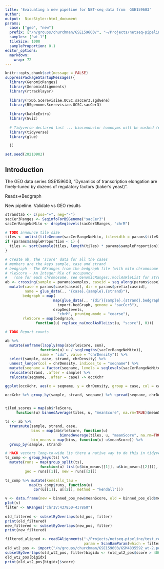 ```yaml
---
title: 'Evaluating a new pipeline for NET-seq data from  GSE159603'
author:
output:  BiocStyle::html_document
params:
  case: ["geo", "new"]
  prefix: ["/n/groups/churchman/GSE159603/", "~/Projects/netseq-pipeline/test_results/wt-1_20210829/outputs/"]
  samples: ["wt-1"]
  tileSize: 1000
  sampleProportion: 0.1
editor_options: 
  markdown: 
    wrap: 72
---
```


```r
knitr::opts_chunk$set(message = FALSE)
suppressPackageStartupMessages({
  library(GenomicRanges)
  library(GenomicAlignments)
  library(rtracklayer)
  
  library(TxDb.Scerevisiae.UCSC.sacCer3.sgdGene)
  library(BSgenome.Scerevisiae.UCSC.sacCer3)
  
  library(kableExtra)
  library(Gviz)
  
  # Tidyverse declared last ... bioconductor homonyms will be masked (e.g. select)
  library(tidyverse)
  library(glue)

  })

set.seed(20210902)
```

## Introduction

The GEO data series GSE159603, "Dynamics of transcription elongation are
finely-tuned by dozens of regulatory factors (baker's yeast)".

Reads-\>Bedgraph

New pipeline. Validate vs GEO results

```r
strandtab <- c(pos="+", neg="-")
sacCer3Ranges <- SeqinfoForBSGenome("sacCer3")
sacCerRangeNoMito <- dropSeqlevels(sacCer3Ranges, "chrM")

# TODO announce tile size
tiles <- unlist(tileGenome(sacCerRangeNoMito, tilewidth = params$tileSize))
if (params$sampleProportion < 1) {
  tiles <- sort(sample(tiles, length(tiles) * params$sampleProportion))
}

# Create ab, the 'score' data for all the cases
# members are the keys sample, case and strand
# bedgraph - The GRranges from the bedgraph file (with mito chromosome removed)
# rleScore - An Integer Rle of occupancy 
#   (one for each chromosome, see GenomicRanges::moclAsRleList for structure)
ab <- crossing(sample = params$samples, caseid = seq_along(params$case), strand = names(strandtab)) %>% 
  mutate(case = params$case[caseid], dir = params$prefix[caseid],
         name = glue_data(., "{case}.{sample}.{strand}"),
        bedgraph = map(
                      map(glue_data(., "{dir}{sample}.{strand}.bedgraph.gz"), 
                        import.bedGraph, genome = "sacCer3"),
                      dropSeqlevels, 
                        "chrM", pruning.mode = "coarse"),
        rleScore = map(bedgraph, 
              function(u) replace_na(mcolAsRleList(u, "score"), 0)))

# TODO Report counts
```

```r
ab %>% 
  mutate(enframe(lapply(map(ab$rleScore, sum), 
                function(u) u / seqlengths(sacCerRangeNoMito)), 
                name = "idx", value = "chrDensity")) %>%
  select(sample, case, strand, chrDensity) %>%
  unnest_longer(col = chrDensity, indices_to = "seqname") %>%
  mutate(seqname = factor(seqname, levels = seqlevels(sacCerRangeNoMito))) %>%
  relocate(strand, .after = sample) %>%
  relocate(seqname, .after = case) -> occXchr

ggplot(occXchr, aes(x = seqname, y = chrDensity, group = case, col = case)) + geom_point() + facet_wrap(vars(strand), ncol = 1)

occXchr %>% group_by(sample, strand, seqname) %>% spread(seqname, chrDensity) %>% kable(digits = 3)  %>% kable_styling()
  
```



```r
tiled_scores = map(ab$rleScore, 
     function(u) binnedAverage(tiles, u, "meanScore", na.rm=TRUE)$meanScore)

ts <- ab %>% 
  transmute(sample, strand, case, 
            bins = map(ab$rleScore, function(u)
                         binnedAverage(tiles, u, "meanScore", na.rm=TRUE)),
            bin_means = map(bins, function(u) u$meanScore)) %>%
  group_by(sample, strand)

# HACK vectors long-to-wide (is there a native way to do this in tidyverse?)
ts_comp <- group_keys(ts) %>% 
  mutate(runs = map(group_split(ts),
                function(u) list(u$bin_means[[1]], u$bin_means[[2]])), 
         geo = runs[[1]], new = runs[[2]])
 
ts_comp %>% mutate(kendalls_tau = 
           map(ts_comp$runs, function(u) 
             cor(u[[1]], u[[2]], method = "kendall")))

```

```r
v <- data.frame(new = binned_pos_new$meanScore, old = binned_pos_old$meanScore)
plot(v)
filter <- GRanges("chrIV:437850-437860")
 
old_filtered <- subsetByOverlaps(old_pos, filter)
print(old_filtered)
new_filtered <- subsetByOverlaps(new_pos, filter)
print(new_filtered)

filtered_aligned <- readGAlignments("~/Projects/netseq-pipeline/test_results/wt-1_20210829/outputs/wt-1.aligned.bam", 
                                    param = ScanBamParam(which = filter))
old_wt2_pos <- import("/n/groups/churchman/GSE159603/GSM4835592_wt-2.pos.bedgraph.gz", genome = "sacCer3")
subsetByOverlaps(old_wt2_pos, filter)bigidx <- (old_wt2_pos$score > 4000)
old_wt2_pos[bigidx]
print(old_wt2_pos[bigidx]$score)
```

